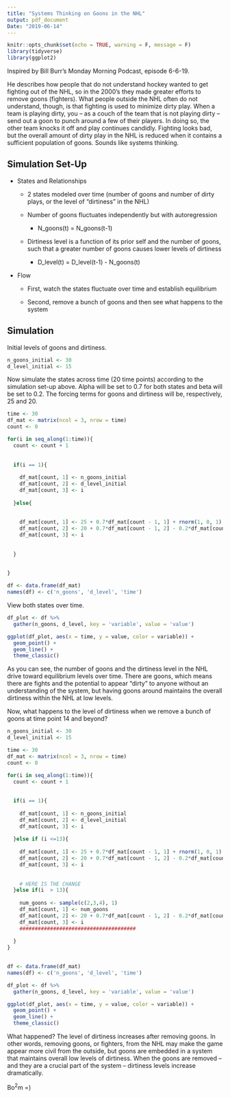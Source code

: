 ```yaml
---
title: "Systems Thinking on Goons in the NHL"
output: pdf_document
Date: "2019-06-14"
---
```


```r
knitr::opts_chunk$set(echo = TRUE, warning = F, message = F)
library(tidyverse)
library(ggplot2)
```

Inspired by Bill Burr's Monday Morning Podcast, episode 6-6-19. 

He describes how people that do not understand hockey wanted to get fighting out of the NHL, so in the 2000's they made greater efforts to remove goons (fighters). What people outside the NHL often do not understand, though, is that fighting is used to minimize dirty play. When a team is playing dirty, you -- as a couch of the team that is not playing dirty -- send out a goon to punch around a few of their players. In doing so, the other team knocks it off and play continues candidly. Fighting looks bad, but the overall amount of dirty play in the NHL is reduced when it contains a sufficient population of goons. Sounds like systems thinking.

## Simulation Set-Up

* States and Relationships

  + 2 states modeled over time (number of goons and number of dirty plays, or the level of "dirtiness" in the NHL)
  
  + Number of goons fluctuates independently but with autoregression
  
      + N_goons(t) = N_goons(t-1)

  + Dirtiness level is a function of its prior self and the number of goons, such that a greater number of goons causes lower levels of dirtiness
  
      + D_level(t) = D_level(t-1) - N_goons(t)

* Flow

  + First, watch the states fluctuate over time and establish equilibrium
  
  + Second, remove a bunch of goons and then see what happens to the system
  

## Simulation

Initial levels of goons and dirtiness.

```r
n_goons_initial <- 30
d_level_initial <- 15
```

Now simulate the states across time (20 time points) according to the simulation set-up above. Alpha will be set to 0.7 for both states and beta will be set to 0.2. The forcing terms for goons and dirtiness will be, respectively, 25 and 20. 

```r
time <- 30
df_mat <- matrix(ncol = 3, nrow = time)
count <- 0

for(i in seq_along(1:time)){
  count <- count + 1
  
  
  if(i == 1){
    
    df_mat[count, 1] <- n_goons_initial
    df_mat[count, 2] <- d_level_initial
    df_mat[count, 3] <- i
    
  }else{
    
    
    df_mat[count, 1] <- 25 + 0.7*df_mat[count - 1, 1] + rnorm(1, 0, 1)
    df_mat[count, 2] <- 20 + 0.7*df_mat[count - 1, 2] - 0.2*df_mat[count, 1] + rnorm(1, 0, 1)
    df_mat[count, 3] <- i
    
    
  }
  
  
}

df <- data.frame(df_mat)
names(df) <- c('n_goons', 'd_level', 'time')
```

View both states over time.

```r
df_plot <- df %>%
  gather(n_goons, d_level, key = 'variable', value = 'value')

ggplot(df_plot, aes(x = time, y = value, color = variable)) + 
  geom_point() + 
  geom_line() + 
  theme_classic()
```

As you can see, the number of goons and the dirtiness level in the NHL drive toward equilibrium levels over time. There are goons, which means there are fights and the potential to appear "dirty" to anyone without an understanding of the system, but having goons around maintains the overall dirtiness within the NHL at low levels. 

Now, what happens to the level of dirtiness when we remove a bunch of goons at time point 14 and beyond?

```r

n_goons_initial <- 30
d_level_initial <- 15

time <- 30
df_mat <- matrix(ncol = 3, nrow = time)
count <- 0

for(i in seq_along(1:time)){
  count <- count + 1
  
  
  if(i == 1){
    
    df_mat[count, 1] <- n_goons_initial
    df_mat[count, 2] <- d_level_initial
    df_mat[count, 3] <- i
    
  }else if (i <=13){
    
    df_mat[count, 1] <- 25 + 0.7*df_mat[count - 1, 1] + rnorm(1, 0, 1)
    df_mat[count, 2] <- 20 + 0.7*df_mat[count - 1, 2] - 0.2*df_mat[count, 1] + rnorm(1, 0, 1)
    df_mat[count, 3] <- i
    
    
    # HERE IS THE CHANGE
  }else if(i  > 13){
    
    num_goons <- sample(c(2,3,4), 1)
    df_mat[count, 1] <- num_goons
    df_mat[count, 2] <- 20 + 0.7*df_mat[count - 1, 2] - 0.2*df_mat[count, 1] + rnorm(1, 0, 1)
    df_mat[count, 3] <- i
    ######################################
    
  }
}
  

df <- data.frame(df_mat)
names(df) <- c('n_goons', 'd_level', 'time')

df_plot <- df %>%
  gather(n_goons, d_level, key = 'variable', value = 'value')

ggplot(df_plot, aes(x = time, y = value, color = variable)) + 
  geom_point() + 
  geom_line() + 
  theme_classic()

```

What happened? The level of dirtiness increases after removing goons. In other words, removing goons, or fighters, from the NHL may make the game appear more civil from the outside, but goons are embedded in a system that maintains overall low levels of dirtiness. When the goons are removed -- and they are a crucial part of the system -- dirtiness levels increase dramatically. 

Bo$^2$m =)

